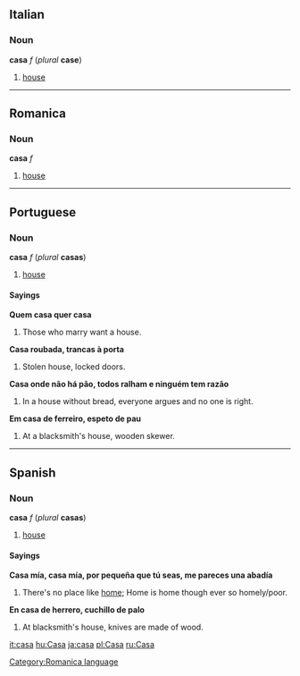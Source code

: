 ==Italian==
===Noun===
'''casa''' ''f'' (''plural'' '''case''')

#[[house]]

----
==Romanica==
[[Category:Romanica language]]
===Noun===
'''casa''' ''f''

#[[house]]

----
==Portuguese==
===Noun===
'''casa''' ''f'' (''plural'' '''casas''')

#[[house]]

====Sayings====
'''Quem casa quer casa'''

#Those who marry want a house.

'''Casa roubada, trancas à porta'''

#Stolen house, locked doors.

'''Casa onde não há pão, todos ralham e ninguém tem razão'''

#In a house without bread, everyone argues and no one is right.

'''Em casa de ferreiro, espeto de pau'''

#At a blacksmith's house, wooden skewer.

----
==Spanish==
===Noun===
'''casa''' ''f'' (''plural'' '''casas''')

#[[house]]

====Sayings====
'''Casa mía, casa mía, por pequeña que tú seas, me pareces una abadía'''

#There's no place like [[home]]; Home is home though ever so homely/poor.

'''En casa de herrero, cuchillo de palo'''

#At blacksmith's house, knives are made of wood. 
<!--the French does not belong on this page
*French: À chaque [[oiseau]] son [[nid]] paraît beau.
-->

[[it:casa]]
[[hu:Casa]]
[[ja:casa]]
[[pl:Casa]]
[[ru:Casa]]